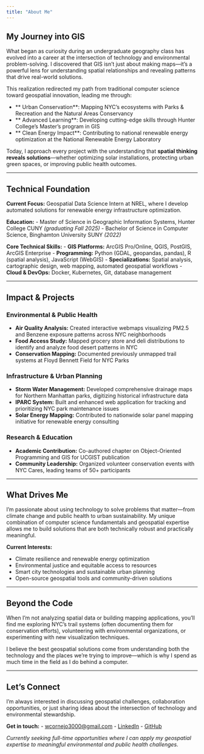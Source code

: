 ```yaml
---
title: "About Me"
---
```


## My Journey into GIS

What began as curiosity during an undergraduate geography class has evolved into a career at the intersection of technology and environmental problem-solving. I discovered that GIS isn't just about making maps—it's a powerful lens for understanding spatial relationships and revealing patterns that drive real-world solutions.

This realization redirected my path from traditional computer science toward geospatial innovation, leading me through:

- ** Urban Conservation**: Mapping NYC's ecosystems with Parks & Recreation and the Natural Areas Conservancy
- ** Advanced Learning**: Developing cutting-edge skills through Hunter College's Master's program in GIS  
- ** Clean Energy Impact**: Contributing to national renewable energy optimization at the National Renewable Energy Laboratory

Today, I approach every project with the understanding that **spatial thinking reveals solutions**—whether optimizing solar installations, protecting urban green spaces, or improving public health outcomes.

---

## Technical Foundation

**Current Focus:** Geospatial Data Science Intern at NREL, where I develop automated solutions for renewable energy infrastructure optimization.

**Education:** 
- Master of Science in Geographic Information Systems, Hunter College CUNY *(graduating Fall 2025)*
- Bachelor of Science in Computer Science, Binghamton University SUNY *(2022)*

**Core Technical Skills:**
- **GIS Platforms:** ArcGIS Pro/Online, QGIS, PostGIS, ArcGIS Enterprise
- **Programming:** Python (GDAL, geopandas, pandas), R (spatial analysis), JavaScript (WebGIS)
- **Specializations:** Spatial analysis, cartographic design, web mapping, automated geospatial workflows
- **Cloud & DevOps:** Docker, Kubernetes, Git, database management

---

## Impact & Projects

### Environmental & Public Health
- **Air Quality Analysis:** Created interactive webmaps visualizing PM2.5 and Benzene exposure patterns across NYC neighborhoods
- **Food Access Study:** Mapped grocery store and deli distributions to identify and analyze food desert patterns in NYC
- **Conservation Mapping:** Documented previously unmapped trail systems at Floyd Bennett Field for NYC Parks

### Infrastructure & Urban Planning  
- **Storm Water Management:** Developed comprehensive drainage maps for Northern Manhattan parks, digitizing historical infrastructure data
- **IPARC System:** Built and enhanced web application for tracking and prioritizing NYC park maintenance issues
- **Solar Energy Mapping:** Contributed to nationwide solar panel mapping initiative for renewable energy consulting

### Research & Education
- **Academic Contribution:** Co-authored chapter on Object-Oriented Programming and GIS for UCGIST publication
- **Community Leadership:** Organized volunteer conservation events with NYC Cares, leading teams of 50+ participants

---

## What Drives Me

I'm passionate about using technology to solve problems that matter—from climate change and public health to urban sustainability. My unique combination of computer science fundamentals and geospatial expertise allows me to build solutions that are both technically robust and practically meaningful.

**Current Interests:**

- Climate resilience and renewable energy optimization
- Environmental justice and equitable access to resources  
- Smart city technologies and sustainable urban planning
- Open-source geospatial tools and community-driven solutions

---

## Beyond the Code

When I'm not analyzing spatial data or building mapping applications, you'll find me exploring NYC's trail systems (often documenting them for conservation efforts), volunteering with environmental organizations, or experimenting with new visualization techniques.

I believe the best geospatial solutions come from understanding both the technology and the places we're trying to improve—which is why I spend as much time in the field as I do behind a computer.

---

## Let's Connect

I'm always interested in discussing geospatial challenges, collaboration opportunities, or just sharing ideas about the intersection of technology and environmental stewardship.

**Get in touch:**
- [wcornejo3000@gmail.com](mailto:wcornejo3000@gmail.com)
- [LinkedIn](https://www.linkedin.com/in/william-m-cornejo-6393001a2/)
- [GitHub](https://github.com/willm625)

*Currently seeking full-time opportunities where I can apply my geospatial expertise to meaningful environmental and public health challenges.*
